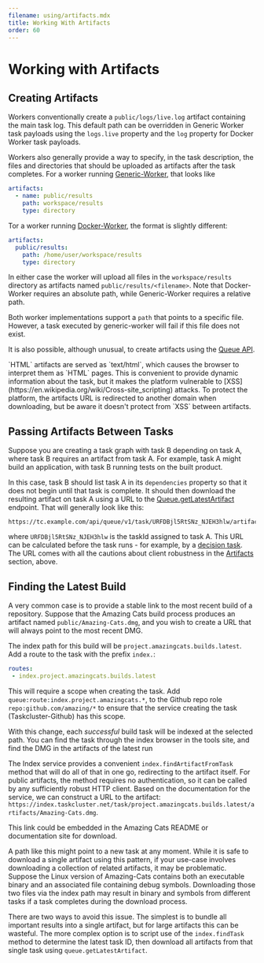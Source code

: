 ```yaml
---
filename: using/artifacts.mdx
title: Working With Artifacts
order: 60
---
```


# Working with Artifacts

## Creating Artifacts

Workers conventionally create a `public/logs/live.log`
artifact containing the main task log. This default path can be overridden
in Generic Worker task payloads using the `logs.live` property and the
`log` property for Docker Worker task payloads.

Workers also generally provide a way to specify, in the task description, the
files and directories that should be uploaded as artifacts after the task
completes. For a worker running
[Generic-Worker](/docs/reference/workers/generic-worker/docs/payload), that looks like

```yaml
artifacts:
  - name: public/results
    path: workspace/results
    type: directory
```

Tor a worker running
[Docker-Worker](/docs/reference/workers/docker-worker/docs/payload), the format is
slightly different:

```yaml
artifacts:
  public/results:
    path: /home/user/workspace/results
    type: directory
```

In either case the worker will upload all files in the `workspace/results` directory as
artifacts named `public/results/<filename>`. Note that Docker-Worker requires
an absolute path, while Generic-Worker requires a relative path.

Both worker implementations support a `path` that points to a specific file.
However, a task executed by generic-worker will fail if this file does not exist.

It is also possible, although unusual, to create artifacts using the [Queue
API](/docs/reference/platform/queue/api#createArtifact).

<Warning>
`HTML` artifacts are served as `text/html`, which causes the browser to interpret them
as `HTML` pages. This is convenient to provide dynamic information about the task, but
it makes the platform vulnerable to [XSS](https://en.wikipedia.org/wiki/Cross-site_scripting)
attacks. To protect the platform, the artifacts URL is redirected to another domain when downloading,
but be aware it doesn't protect from `XSS` between artifacts.
</Warning>

## Passing Artifacts Between Tasks

Suppose you are creating a task graph with task B depending on task A, where
task B requires an artifact from task A. For example, task A might build an
application, with task B running tests on the built product.

In this case, task B should list task A in its `dependencies` property so that
it does not begin until that task is complete. It should then download the
resulting artifact on task A using a URL to the
[Queue.getLatestArtifact](/docs/reference/platform/queue/api#getLatestArtifact)
endpoint. That will generally look like this:

    https://tc.example.com/api/queue/v1/task/URFDBjl5RtSNz_NJEH3hlw/artifacts/public/build.zip

where `URFDBjl5RtSNz_NJEH3hlw` is the taskId assigned to task A. This URL can
be calculated before the task runs - for example, by a [decision task](/docs/manual/design/conventions/decision-task).  The URL
comes with all the cautions about client robustness in the
[Artifacts](/docs/manual/tasks/artifacts) section, above.

## Finding the Latest Build

A very common case is to provide a stable link to the most recent build of a
repository. Suppose that the Amazing Cats build process produces an artifact
named `public/Amazing-Cats.dmg`, and you wish to create a URL that will always
point to the most recent DMG.

The index path for this build will be `project.amazingcats.builds.latest`. Add
a route to the task with the prefix `index.`:

```yaml
routes:
 - index.project.amazingcats.builds.latest
```

This will require a scope when creating the task. Add
`queue:route:index.project.amazingcats.*`, to the Github repo role
`repo:github.com/amazing/*` to ensure that the service creating the task
(Taskcluster-Github) has this scope.

With this change, each *successful* build task will be indexed at the selected
path. You can find the task through the index browser in the tools site, and
find the DMG in the artifacts of the latest run

The Index service provides a convenient `index.findArtifactFromTask` method
that will do all of that in one go, redirecting to the artifact itself. For
public artifacts, the method requires no authentication, so it can be called by
any sufficiently robust HTTP client. Based on the documentation for the
service, we can construct a URL to the artifact:
`https://index.taskcluster.net/task/project.amazingcats.builds.latest/artifacts/Amazing-Cats.dmg`.

This link could be embedded in the Amazing Cats README or documentation site
for download.

<Warning>
A path like this might point to a new task at any moment. While it is
safe to download a single artifact using this pattern, if your use-case involves
downloading a collection of related artifacts, it may be problematic. Suppose
the Linux version of Amazing-Cats contains both an executable binary and an
associated file containing debug symbols. Downloading those two files via the
index path may result in binary and symbols from different tasks if a task
completes during the download process.
</Warning>

There are two ways to avoid this issue. The simplest is to bundle all important
results into a single artifact, but for large artifacts this can be wasteful.
The more complex option is to script use of the `index.findTask` method to
determine the latest task ID, then download all artifacts from that single task
using `queue.getLatestArtifact`.
